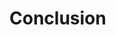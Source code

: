 <!-- The {-} tag is an unnumbered chapter (it won't say chapter #: title) -->
# Conclusion {-}
<!-- Keep the markright command so that it is labeled correctly in the header -->
\markright{Conclusion} 
 
\lipsum

